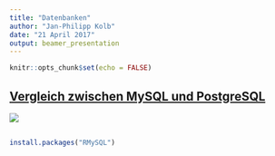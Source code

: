 ```yaml
---
title: "Datenbanken"
author: "Jan-Philipp Kolb"
date: "21 April 2017"
output: beamer_presentation
---
```


```r
knitr::opts_chunk$set(echo = FALSE)
```

## [Vergleich zwischen MySQL und PostgreSQL](http://www.torsten-horn.de/techdocs/sql.htm)

![](figure/VergleichDatenbanken.PNG)


## 

```r
install.packages("RMySQL")
```

